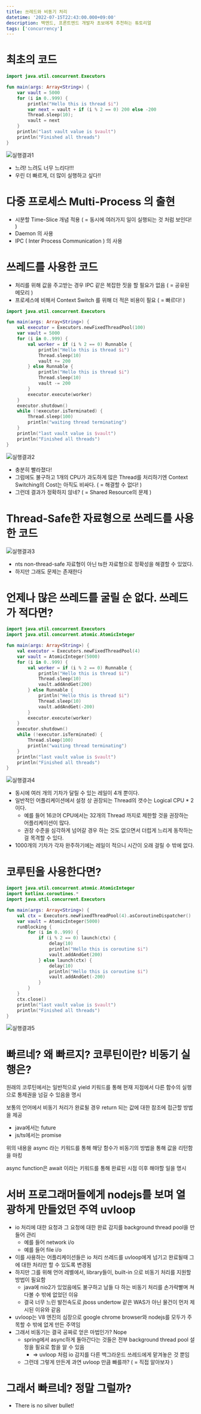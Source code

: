 ```yaml
---
title: 쓰레드와 비동기 처리
datetime: '2022-07-15T22:43:00.000+09:00'
description: 백엔드, 프론트엔드 개발자 초보에게 추천하는 튜토리얼
tags: ['concurrency']
---
```


# 최초의 코드

```kotlin
import java.util.concurrent.Executors

fun main(args: Array<String>) {
    var vault = 5000
    for (i in 0..999) {
        println("Hello this is thread $i")
        var next = vault + if (i % 2 == 0) 200 else -200
        Thread.sleep(10);
        vault = next
    }
    println("last vault value is $vault")
    println("Finished all threads")
}
```

![실행결과1](/20220725-2241xx-thread_vs_async/2022-07-25_225747.png)

- 느려! 느려도 너무 느리다!!!
- 우린 더 빠르게, 더 많이 실행하고 싶다!!

# 다중 프로세스 Multi-Process 의 출현

- 시분할 Time-Slice 개념 적용 ( = 동시에 여러가지 일이 실행되는 것 처럼 보인다! )
- Daemon 의 사용
- IPC ( Inter Process Communication ) 의 사용

# 쓰레드를 사용한 코드

- 처리를 위해 값을 주고받는 경우 IPC 같은 복잡한 짓을 할 필요가 없음 ( = 공유된 메모리 )
- 프로세스에 비해서 Context Switch 를 위해 더 적은 비용이 필요 ( = 빠르다! )

```kotlin
import java.util.concurrent.Executors

fun main(args: Array<String>) {
    val executor = Executors.newFixedThreadPool(100)
    var vault = 5000
    for (i in 0..999) {
        val worker = if (i % 2 == 0) Runnable {
            println("Hello this is thread $i")
            Thread.sleep(10)
            vault += 200
        } else Runnable {
            println("Hello this is thread $i")
            Thread.sleep(10)
            vault -= 200
        }
        executor.execute(worker)
    }
    executor.shutdown()
    while (!executor.isTerminated) {
        Thread.sleep(100)
        println("waiting thread terminating")
    }
    println("last vault value is $vault")
    println("Finished all threads")
}
```

![실행결과2](/20220725-2241xx-thread_vs_async/2022-07-25_231013.png)

- 충분히 빨라졌다!
- 그럼에도 불구하고 1개의 CPU가 과도하게 많은 Thread를 처리하기엔 Context Switching의 Cost는 아직도 비싸다. ( = 해결할 수 없다! )
- 그런데 결과가 정확하지 않네? ( = Shared Resource의 문제 )

# Thread-Safe한 자료형으로 쓰레드를 사용한 코드

![실행결과3](/20220725-2241xx-thread_vs_async/2022-07-25_231447.png)


- nts non-thread-safe 자료형이 아닌 ts한 자료형으로 정확성을 해결할 수 있었다.
- 하지만 그래도 문제는 존재한다

# 언제나 많은 쓰레드를 굴릴 순 없다. 쓰레드가 적다면?

```kotlin
import java.util.concurrent.Executors
import java.util.concurrent.atomic.AtomicInteger

fun main(args: Array<String>) {
    val executor = Executors.newFixedThreadPool(4)
    var vault = AtomicInteger(5000)
    for (i in 0..999) {
        val worker = if (i % 2 == 0) Runnable {
            println("Hello this is thread $i")
            Thread.sleep(10)
            vault.addAndGet(200)
        } else Runnable {
            println("Hello this is thread $i")
            Thread.sleep(10)
            vault.addAndGet(-200)
        }
        executor.execute(worker)
    }
    executor.shutdown()
    while (!executor.isTerminated) {
        Thread.sleep(100)
        println("waiting thread terminating")
    }
    println("last vault value is $vault")
    println("Finished all threads")
}
```

![실행결과4](/20220725-2241xx-thread_vs_async/2022-07-25_235710.png)

- 동시에 여러 개의 기차가 달릴 수 있는 레일이 4개 뿐이다.
- 일반적인 어플리케이션에서 설정 상 권장되는 Thread의 갯수는 Logical CPU * 2 이다.
  * 예를 들어 16코어 CPU에서는 32개의 Thread 까지로 제한할 것을 권장하는 어플리케이션이 많다.
  * 권장 수준을 심각하게 넘어갈 경우 하는 것도 없으면서 더럽게 느리게 동작하는 걸 목격할 수 있다.
- 1000개의 기차가 각자 완주하기에는 레일이 적으니 시간이 오래 걸릴 수 밖에 없다.


# 코루틴을 사용한다면?

```kotlin
import java.util.concurrent.atomic.AtomicInteger
import kotlinx.coroutines.*
import java.util.concurrent.Executors

fun main(args: Array<String>) {
    val ctx = Executors.newFixedThreadPool(4).asCoroutineDispatcher()
    var vault = AtomicInteger(5000)
    runBlocking {
        for (i in 0..999) {
            if (i % 2 == 0) launch(ctx) {
                delay(10)
                println("Hello this is coroutine $i")
                vault.addAndGet(200)
            } else launch(ctx) {
                delay(10)
                println("Hello this is coroutine $i")
                vault.addAndGet(-200)
            }
        }
    }
    ctx.close()
    println("last vault value is $vault")
    println("Finished all threads")
}
```

![실행결과5](/20220725-2241xx-thread_vs_async/2022-07-26_012336.png)

# 빠르네? 왜 빠르지? 코루틴이란? 비동기 실행은?

원래의 코루틴에서는 일반적으로 yield 키워드를 통해 현재 지점에서 다른 함수의 실행으로 통제권을 넘길 수 있음을 명시

보통의 언어에서 비동기 처리가 완료될 경우 return 되는 값에 대한 참조에 접근할 방법을 제공
  - java에서는 future
  - js/ts에서는 promise

위의 내용을 async 라는 키워드를 통해 해당 함수가 비동기의 방법을 통해 값을 리턴함을 마킹

async function은 await 이라는 키워드를 통해 완료된 시점 이후 해야할 일을 명시

# 서버 프로그래머들에게 nodejs를 보며 열광하게 만들었던 주역 uvloop

- io 처리에 대한 요청과 그 요청에 대한 완료 감지를 background thread pool을 만들어 관리
  * 예를 들어 network i/o
  * 예를 들어 file i/o
- 이를 사용하는 어플리케이션들은 io 처리 쓰레드를 uvloop에게 넘기고 완료될때 그에 대한 처리만 할 수 있도록 변경됨
- 하지만 그를 위해 언어 레벨에서, library들이, built-in 으로 비동기 처리를 지원할 방법이 필요함
  * java에 nio2가 있었음에도 불구하고 남들 다 하는 비동기 처리를 손가락빨며 쳐다볼 수 밖에 없었던 이유
  * 결국 너무 느린 발전속도로 jboss undertow 같은 WAS가 아닌 물건이 먼저 제시된 이유와 같음
- uvloop는 V8 엔진의 심장으로 google chrome browser와 nodejs를 모두가 주목할 수 밖에 없게 만든 주역임
- 그래서 비동기는 결국 공짜로 얻은 마법인가? Nope
  * spring에서 async하게 돌아간다는 것들은 전부 background thread pool 설정을 필요로 함을 알 수 있음
    - => uvloop 처럼 io 감지를 다른 백그라운드 쓰레드에게 맡겨놓은 것 뿐임
  * 그런데 그렇게 만든게 과연 uvloop 만큼 빠를까? ( = 직접 알아보자 )


# 그래서 빠르네? 정말 그럴까?

- There is no silver bullet!
